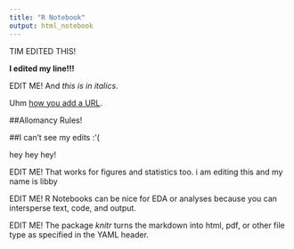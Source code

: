 ```yaml
---
title: "R Notebook"
output: html_notebook
---
```


TIM EDITED THIS!

**I edited my line!!!**  

EDIT ME! And *this is in italics*.  

Uhm [how you add a URL](https://www.google.com).  

##Allomancy Rules!   

##I can't see my edits :'(

hey hey hey! 

EDIT ME! That works for figures and statistics too. i am editing this and my name is libby 

EDIT ME! R Notebooks can be nice for EDA or analyses because you can intersperse text, code, and output.  

EDIT ME! The package *knitr* turns the markdown into html, pdf, or other file type as specified in the YAML header.  

